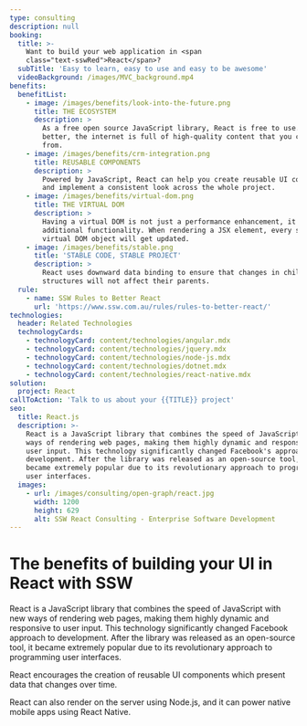 ```yaml
---
type: consulting
description: null
booking:
  title: >-
    Want to build your web application in <span
    class="text-sswRed">React</span>?
  subTitle: 'Easy to learn, easy to use and easy to be awesome'
  videoBackground: /images/MVC_background.mp4
benefits:
  benefitList:
    - image: /images/benefits/look-into-the-future.png
      title: THE ECOSYSTEM
      description: >
        As a free open source JavaScript library, React is free to use. Even
        better, the internet is full of high-quality content that you can learn
        from.
    - image: /images/benefits/crm-integration.png
      title: REUSABLE COMPONENTS
      description: >
        Powered by JavaScript, React can help you create reusable UI components
        and implement a consistent look across the whole project.
    - image: /images/benefits/virtual-dom.png
      title: THE VIRTUAL DOM
      description: >
        Having a virtual DOM is not just a performance enhancement, it also adds
        additional functionality. When rendering a JSX element, every single
        virtual DOM object will get updated.
    - image: /images/benefits/stable.png
      title: 'STABLE CODE, STABLE PROJECT'
      description: >
        React uses downward data binding to ensure that changes in child
        structures will not affect their parents.
  rule:
    - name: SSW Rules to Better React
      url: 'https://www.ssw.com.au/rules/rules-to-better-react/'
technologies:
  header: Related Technologies
  technologyCards:
    - technologyCard: content/technologies/angular.mdx
    - technologyCard: content/technologies/jquery.mdx
    - technologyCard: content/technologies/node-js.mdx
    - technologyCard: content/technologies/dotnet.mdx
    - technologyCard: content/technologies/react-native.mdx
solution:
  project: React
callToAction: 'Talk to us about your {{TITLE}} project'
seo:
  title: React.js
  description: >-
    React is a JavaScript library that combines the speed of JavaScript with new
    ways of rendering web pages, making them highly dynamic and responsive to
    user input. This technology significantly changed Facebook's approach to
    development. After the library was released as an open-source tool, it
    became extremely popular due to its revolutionary approach to programming
    user interfaces.
  images:
    - url: /images/consulting/open-graph/react.jpg
      width: 1200
      height: 629
      alt: SSW React Consulting - Enterprise Software Development
---
```


# The benefits of building your **UI in React** with SSW

<VideoEmbed url="https://www.youtube.com/watch?v=3K4Gb54BFMo" />

React is a JavaScript library that combines the speed of JavaScript with new ways of rendering web pages, making them highly dynamic and responsive to user input. This technology significantly changed Facebook approach to development. After the library was released as an open-source tool, it became extremely popular due to its revolutionary approach to programming user interfaces.

React encourages the creation of reusable UI components which present data that changes over time.

React can also render on the server using Node.js, and it can power native mobile apps using React Native.
